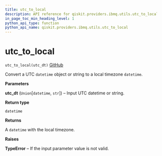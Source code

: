 ```yaml
---
title: utc_to_local
description: API reference for qiskit.providers.ibmq.utils.utc_to_local
in_page_toc_min_heading_level: 1
python_api_type: function
python_api_name: qiskit.providers.ibmq.utils.utc_to_local
---
```


# utc\_to\_local

<span id="qiskit.providers.ibmq.utils.utc_to_local" />

`utc_to_local(utc_dt)` [GitHub](https://github.com/qiskit/qiskit-ibmq-provider/tree/stable/0.7/qiskit/providers/ibmq/utils/converters.py "view source code")

Convert a UTC `datetime` object or string to a local timezone `datetime`.

**Parameters**

**utc\_dt** (`Union`\[`datetime`, `str`]) – Input UTC datetime or string.

**Return type**

`datetime`

**Returns**

A `datetime` with the local timezone.

**Raises**

**TypeError** – If the input parameter value is not valid.

